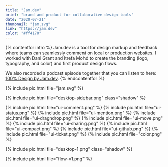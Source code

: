 ```yaml
---
title: "Jam.dev"
brief: "brand and product for collaborative design tools"
date: "2020-07-21"
thumbnail: "jam.svg"
link: "https://jam.dev"
color: "#ff4170"
---
```


{% contentfor intro %}
Jam.dev is a tool for design markup and feedback where teams can seamlessly comment on local or production websites. I worked with Dani Grant and Itrefa Mohd to create the branding (logo, typography, and color) and first product design flows.

We also recorded a podcast episode together that you can listen to here: <a href="https://open.spotify.com/episode/5T6NULm5D5ZV9NSLMou6Of?si=21a933963e3f4a21&nd=1">100% Design by Jam.dev</a>.
{% endcontentfor %}

{% include pic.html file="jam.svg" %}

{% include pic.html file="desktop-sidebar.png" class="shadow" %}

<div class="two-column-masonry">
	{% include pic.html file="ui-comment.png" %}
	{% include pic.html file="ui-status.png" %}
	{% include pic.html file="ui-mention.png" %}
	{% include pic.html file="ui-dragndrop.png" %}
	{% include pic.html file="ui-move.png" %}
	{% include pic.html file="ui-sharing.png" %}
	{% include pic.html file="ui-compact.png" %}
	{% include pic.html file="ui-github.png" %}
	{% include pic.html file="ui-ticket.png" %}
	{% include pic.html file="color.png" %}
</div>

{% include pic.html file="desktop-1.png" class="shadow" %}

{% include pic.html file="flow-v1.png" %}
